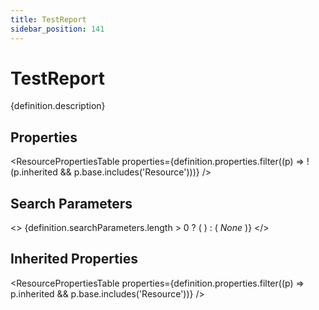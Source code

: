 ```yaml
---
title: TestReport
sidebar_position: 141
---
```



# TestReport

<p>{definition.description}</p>

## Properties

<ResourcePropertiesTable properties={definition.properties.filter((p) => !(p.inherited && p.base.includes('Resource')))} />

## Search Parameters

<>
  {definition.searchParameters.length > 0 ? (
    <SearchParamsTable searchParams={definition.searchParameters} />
  ) : (
    <em>None</em>
  )}
</>

## Inherited Properties

<ResourcePropertiesTable properties={definition.properties.filter((p) => p.inherited && p.base.includes('Resource'))} />


